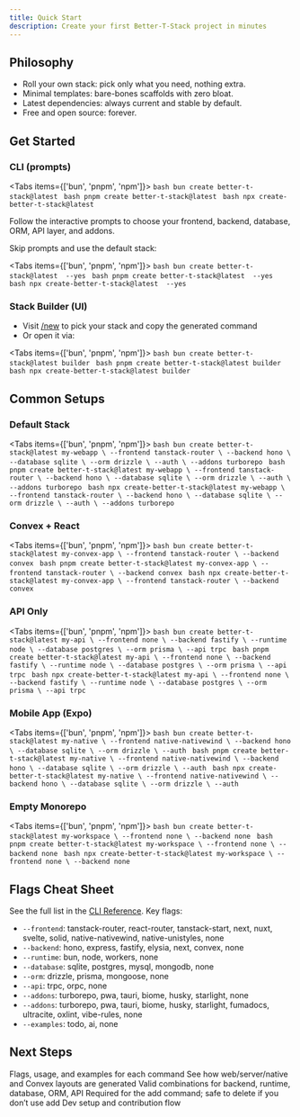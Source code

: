 ```yaml
---
title: Quick Start
description: Create your first Better-T-Stack project in minutes
---
```


## Philosophy

- Roll your own stack: pick only what you need, nothing extra.
- Minimal templates: bare-bones scaffolds with zero bloat.
- Latest dependencies: always current and stable by default.
- Free and open source: forever.

## Get Started

### CLI (prompts)

<Tabs items={['bun', 'pnpm', 'npm']}>
  <Tab value="bun">
    ```bash
    bun create better-t-stack@latest
    ```
  </Tab>
  <Tab value="pnpm">
    ```bash
    pnpm create better-t-stack@latest
    ```
  </Tab>
  <Tab value="npm">
    ```bash
    npx create-better-t-stack@latest
    ```
  </Tab>
</Tabs>

Follow the interactive prompts to choose your frontend, backend, database, ORM, API layer, and addons.

Skip prompts and use the default stack:

<Tabs items={['bun', 'pnpm', 'npm']}>
  <Tab value="bun">
    ```bash
    bun create better-t-stack@latest  --yes
    ```
  </Tab>
  <Tab value="pnpm">
    ```bash
    pnpm create better-t-stack@latest  --yes
    ```
  </Tab>
  <Tab value="npm">
    ```bash
    npx create-better-t-stack@latest  --yes
    ```
  </Tab>
</Tabs>

 

### Stack Builder (UI)

- Visit [/new](/new) to pick your stack and copy the generated command
- Or open it via:

<Tabs items={['bun', 'pnpm', 'npm']}>
  <Tab value="bun">
    ```bash
    bun create better-t-stack@latest builder
    ```
  </Tab>
  <Tab value="pnpm">
    ```bash
    pnpm create better-t-stack@latest builder
    ```
  </Tab>
  <Tab value="npm">
    ```bash
    npx create-better-t-stack@latest builder
    ```
  </Tab>
</Tabs>

## Common Setups

### Default Stack

<Tabs items={['bun', 'pnpm', 'npm']}>
  <Tab value="bun">
    ```bash
    bun create better-t-stack@latest my-webapp \
      --frontend tanstack-router \
      --backend hono \
      --database sqlite \
      --orm drizzle \
      --auth \
      --addons turborepo
    ```
  </Tab>
  <Tab value="pnpm">
    ```bash
    pnpm create better-t-stack@latest my-webapp \
      --frontend tanstack-router \
      --backend hono \
      --database sqlite \
      --orm drizzle \
      --auth \
      --addons turborepo
    ```
  </Tab>
  <Tab value="npm">
    ```bash
    npx create-better-t-stack@latest my-webapp \
      --frontend tanstack-router \
      --backend hono \
      --database sqlite \
      --orm drizzle \
      --auth \
      --addons turborepo
    ```
  </Tab>
</Tabs>

### Convex + React

<Tabs items={['bun', 'pnpm', 'npm']}>
  <Tab value="bun">
    ```bash
    bun create better-t-stack@latest my-convex-app \
      --frontend tanstack-router \
      --backend convex
    ```
  </Tab>
  <Tab value="pnpm">
    ```bash
    pnpm create better-t-stack@latest my-convex-app \
      --frontend tanstack-router \
      --backend convex
    ```
  </Tab>
  <Tab value="npm">
    ```bash
    npx create-better-t-stack@latest my-convex-app \
      --frontend tanstack-router \
      --backend convex
    ```
  </Tab>
</Tabs>

### API Only

<Tabs items={['bun', 'pnpm', 'npm']}>
  <Tab value="bun">
    ```bash
    bun create better-t-stack@latest my-api \
      --frontend none \
      --backend fastify \
      --runtime node \
      --database postgres \
      --orm prisma \
      --api trpc
    ```
  </Tab>
  <Tab value="pnpm">
    ```bash
    pnpm create better-t-stack@latest my-api \
      --frontend none \
      --backend fastify \
      --runtime node \
      --database postgres \
      --orm prisma \
      --api trpc
    ```
  </Tab>
  <Tab value="npm">
    ```bash
    npx create-better-t-stack@latest my-api \
      --frontend none \
      --backend fastify \
      --runtime node \
      --database postgres \
      --orm prisma \
      --api trpc
    ```
  </Tab>
</Tabs>

### Mobile App (Expo)

<Tabs items={['bun', 'pnpm', 'npm']}>
  <Tab value="bun">
    ```bash
    bun create better-t-stack@latest my-native \
      --frontend native-nativewind \
      --backend hono \
      --database sqlite \
      --orm drizzle \
      --auth
    ```
  </Tab>
  <Tab value="pnpm">
    ```bash
    pnpm create better-t-stack@latest my-native \
      --frontend native-nativewind \
      --backend hono \
      --database sqlite \
      --orm drizzle \
      --auth
    ```
  </Tab>
  <Tab value="npm">
    ```bash
    npx create-better-t-stack@latest my-native \
      --frontend native-nativewind \
      --backend hono \
      --database sqlite \
      --orm drizzle \
      --auth
    ```
  </Tab>
</Tabs>

### Empty Monorepo

<Tabs items={['bun', 'pnpm', 'npm']}>
  <Tab value="bun">
    ```bash
    bun create better-t-stack@latest my-workspace \
      --frontend none \
      --backend none
    ```
  </Tab>
  <Tab value="pnpm">
    ```bash
    pnpm create better-t-stack@latest my-workspace \
      --frontend none \
      --backend none
    ```
  </Tab>
  <Tab value="npm">
    ```bash
    npx create-better-t-stack@latest my-workspace \
      --frontend none \
      --backend none
    ```
  </Tab>
</Tabs>

## Flags Cheat Sheet

See the full list in the [CLI Reference](/docs/cli). Key flags:

- `--frontend`: tanstack-router, react-router, tanstack-start, next, nuxt, svelte, solid, native-nativewind, native-unistyles, none
- `--backend`: hono, express, fastify, elysia, next, convex, none
- `--runtime`: bun, node, workers, none
- `--database`: sqlite, postgres, mysql, mongodb, none
- `--orm`: drizzle, prisma, mongoose, none
- `--api`: trpc, orpc, none
- `--addons`: turborepo, pwa, tauri, biome, husky, starlight, none
- `--addons`: turborepo, pwa, tauri, biome, husky, starlight, fumadocs, ultracite, oxlint, vibe-rules, none
- `--examples`: todo, ai, none

## Next Steps

<Cards>
  <Card href="/docs/cli" title="CLI (per-command)">
    Flags, usage, and examples for each command
  </Card>
  <Card href="/docs/project-structure" title="Project Structure">
    See how web/server/native and Convex layouts are generated
  </Card>
  <Card href="/docs/compatibility" title="Compatibility">
    Valid combinations for backend, runtime, database, ORM, API
  </Card>
  <Card href="/docs/bts-config" title="bts.jsonc">
    Required for the add command; safe to delete if you don’t use add
  </Card>
  <Card href="/docs/contributing" title="Contributing">
    Dev setup and contribution flow
  </Card>
</Cards>
